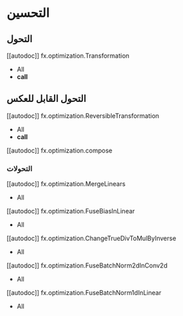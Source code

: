 # التحسين

## التحول

[[autodoc]] fx.optimization.Transformation

- All
- __call__

## التحول القابل للعكس

[[autodoc]] fx.optimization.ReversibleTransformation

- All
- __call__

[[autodoc]] fx.optimization.compose

### التحولات

[[autodoc]] fx.optimization.MergeLinears

- All

[[autodoc]] fx.optimization.FuseBiasInLinear

- All

[[autodoc]] fx.optimization.ChangeTrueDivToMulByInverse

- All

[[autodoc]] fx.optimization.FuseBatchNorm2dInConv2d

- All

[[autodoc]] fx.optimization.FuseBatchNorm1dInLinear

- All